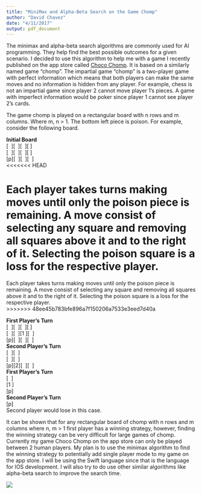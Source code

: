 ```yaml
---
title: "MiniMax and Alpha-Beta Search on the Game Chomp"
author: "David Chavez"
date: "4/11/2017"
output: pdf_document
---
```

The minimax and alpha-beta search algorithms are commonly used for AI programming. They help find the best possible outcomes for a given scenario. I decided to use this algorithm to help me with a game I recently published on the app store called [Choco Chomp](https://itunes.apple.com/us/app/choco-chomp/id1213722025?ls=1&mt=8). It is based on a similarly named game "chomp". The impartial game "chomp" is a two-player game with perfect information which means that both players can make the same moves and no information is hidden from any player. For example, chess is not an impartial game since player 2 cannot move player 1's pieces. A game with imperfect information would be poker since player 1 cannot see player 2's cards.   
  
The game chomp is played on a rectangular board with n rows and m columns. Where m, n > 1. The bottom left piece is poison. For example, consider the following board.  
  
**Initial Board**  
[\  ][\  ][\  ][\ ]  
[\  ][\  ][\  ][\ ]   
[p][\  ][\  ][\  ]  
<<<<<<< HEAD

Each player takes turns making moves until only the poison piece is remaining. A move consist of selecting any square and removing all squares above it and to the right of it. Selecting the poison square is a loss for the respective player.   
=======
  
Each player takes turns making moves until only the poison piece is remaining. A move consist of selecting any square and removing all squares above it and to the right of it. Selecting the poison square is a loss for the respective player.  
>>>>>>> 48ee45b783bfe896a7f150206a7533e3eed7d40a
  
**First Player's Turn**  
[\  ][\  ][\  ][\ ]  
[\  ][\  ][1 ][\  ]   
[p][\  ][\  ][\  ]  
**Second Player's Turn**  
[\  ][\  ]  
[\  ][\  ]  
[p][2][\  ][\  ]   
**First Player's Turn**  
[\  ]    
[1 ]    
[p]    
**Second Player's Turn**  
[p]  
Second player would lose in this case.   
    
It can be shown that for any rectangular board of chomp with n rows and m columns where n, m > 1 first player has a winning strategy, however, finding the winning strategy can be very difficult for large games of chomp. Currently my game Choco Chomp on the app store can only be played between 2 human players. My plan is to use the minimax algorithm to find the winning strategy to potentially add single player mode to my game on the app store. I will be using the Swift language since that is the language for IOS development. I will also try to do use other similar algorithms like alpha-beta search to improve the search time. 


![](MiniMax-on-Chomp/Images/minimax.png)











